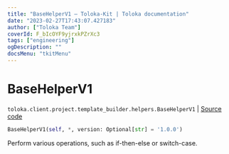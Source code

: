 ```yaml
---
title: "BaseHelperV1 — Toloka-Kit | Toloka documentation"
date: "2023-02-27T17:43:07.427183"
author: ["Toloka Team"]
coverId: F_bIcOYF9yjrxkPZrXc3
tags: ["engineering"]
ogDescription: ""
docsMenu: "tkitMenu"
---
```


# BaseHelperV1
`toloka.client.project.template_builder.helpers.BaseHelperV1` | [Source code](https://github.com/Toloka/toloka-kit/blob/v1.1.4/src/client/project/template_builder/helpers.py#L23)

```python
BaseHelperV1(self, *, version: Optional[str] = '1.0.0')
```

Perform various operations, such as if-then-else or switch-case.
